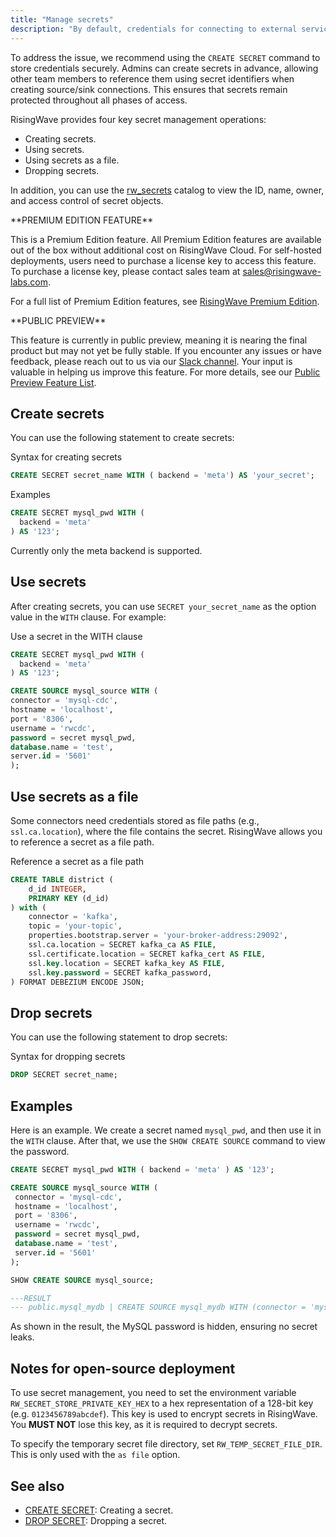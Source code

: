 ```yaml
---
title: "Manage secrets"
description: "By default, credentials for connecting to external services (like MySQL) are specified in plain text within the `WITH` clause of `CREATE SOURCE / SINK` statements. This practice poses security risks, particularly for large organizations where multiple teams manage connected services."
---
```


To address the issue, we recommend using the `CREATE SECRET` command to store credentials securely. Admins can create secrets in advance, allowing other team members to reference them using secret identifiers when creating source/sink connections. This ensures that secrets remain protected throughout all phases of access.

RisingWave provides four key secret management operations:

* Creating secrets.
* Using secrets.
* Using secrets as a file.
* Dropping secrets.

In addition, you can use the [rw\_secrets](/sql/system-catalogs/rw-catalog) catalog to view the ID, name, owner, and access control of secret objects.

<Tip>
**PREMIUM EDITION FEATURE**

This is a Premium Edition feature. All Premium Edition features are available out of the box without additional cost on RisingWave Cloud. For self-hosted deployments, users need to purchase a license key to access this feature. To purchase a license key, please contact sales team at [sales@risingwave-labs.com](mailto:sales@risingwave-labs.com).

For a full list of Premium Edition features, see [RisingWave Premium Edition](/get-started/rw-premium-edition-intro). 
</Tip>

<Note>
**PUBLIC PREVIEW**

This feature is currently in public preview, meaning it is nearing the final product but may not yet be fully stable. If you encounter any issues or have feedback, please reach out to us via our [Slack channel](https://www.risingwave.com/slack). Your input is valuable in helping us improve this feature. For more details, see our [Public Preview Feature List](/changelog/product-lifecycle#features-in-the-public-preview-stage).
</Note>

## Create secrets

You can use the following statement to create secrets:

Syntax for creating secrets

```sql
CREATE SECRET secret_name WITH ( backend = 'meta') AS 'your_secret';
```

Examples

```sql
CREATE SECRET mysql_pwd WITH (
  backend = 'meta'
) AS '123';
```

<Note>
Currently only the meta backend is supported.
</Note>

## Use secrets

After creating secrets, you can use `SECRET your_secret_name` as the option value in the `WITH` clause. For example:

Use a secret in the WITH clause

```sql
CREATE SECRET mysql_pwd WITH (
  backend = 'meta'
) AS '123';

CREATE SOURCE mysql_source WITH (
connector = 'mysql-cdc',
hostname = 'localhost',
port = '8306',
username = 'rwcdc',
password = secret mysql_pwd,
database.name = 'test',
server.id = '5601'
);

```

## Use secrets as a file

Some connectors need credentials stored as file paths (e.g., `ssl.ca.location`), where the file contains the secret. RisingWave allows you to reference a secret as a file path.

Reference a secret as a file path

```sql
CREATE TABLE district (
    d_id INTEGER,
    PRIMARY KEY (d_id)
) with (
    connector = 'kafka',
    topic = 'your-topic',
    properties.bootstrap.server = 'your-broker-address:29092',
    ssl.ca.location = SECRET kafka_ca AS FILE,
    ssl.certificate.location = SECRET kafka_cert AS FILE,
    ssl.key.location = SECRET kafka_key AS FILE,
    ssl.key.password = SECRET kafka_password,
) FORMAT DEBEZIUM ENCODE JSON;
```

## Drop secrets

You can use the following statement to drop secrets:

Syntax for dropping secrets

```sql
DROP SECRET secret_name;
```

## Examples

Here is an example. We create a secret named `mysql_pwd`, and then use it in the `WITH` clause. After that, we use the `SHOW CREATE SOURCE` command to view the password.

```sql
CREATE SECRET mysql_pwd WITH ( backend = 'meta' ) AS '123';
```

```sql
CREATE SOURCE mysql_source WITH (
 connector = 'mysql-cdc',
 hostname = 'localhost',
 port = '8306',
 username = 'rwcdc',
 password = secret mysql_pwd,
 database.name = 'test',
 server.id = '5601'
);
```

```sql
SHOW CREATE SOURCE mysql_source;

---RESULT
--- public.mysql_mydb | CREATE SOURCE mysql_mydb WITH (connector = 'mysql-cdc', hostname = 'mysql', port = '3306', username = 'root', password = secret mysql_pwd, database.name = 'mydb', server.id = '2') FORMAT PLAIN ENCODE JSON
```

As shown in the result, the MySQL password is hidden, ensuring no secret leaks.

## Notes for open-source deployment

To use secret management, you need to set the environment variable `RW_SECRET_STORE_PRIVATE_KEY_HEX` to a hex representation of a 128-bit key (e.g. `0123456789abcdef`). This key is used to encrypt secrets in RisingWave. You **MUST NOT** lose this key, as it is required to decrypt secrets.

To specify the temporary secret file directory, set `RW_TEMP_SECRET_FILE_DIR`. This is only used with the `as file` option.

## See also

* [CREATE SECRET](/sql/commands/sql-create-secret): Creating a secret.
* [DROP SECRET](/sql/commands/sql-drop-secret): Dropping a secret.
